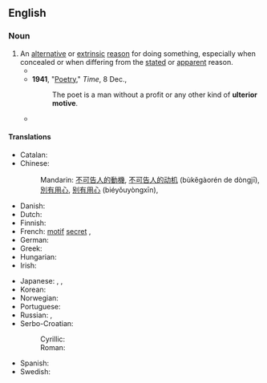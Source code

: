 ==English==

===Noun===
{{en-noun}}

# An [[alternative]] or [[extrinsic]] [[reason]] for doing something, especially when concealed or when differing from the [[stated]] or [[apparent]] reason.
#* {{quote-text|year=1895|author=[[w:Arthur_Conan_Doyle|Sir Arthur Conan Doyle]]|title=The Stark Munro Letters|chapter=9|passage=There lurks no bribe in the smell and beauty of the flower. Its charm has no '''ulterior motive'''.}}
#* '''1941''', "[http://www.time.com/time/magazine/article/0,9171,849702,00.html Poetry]," ''Time'', 8 Dec.,
#*: The poet is a man without a profit or any other kind of '''ulterior motive'''.
#* {{quote-book
|year=2006
|author=Philip Sington
|title=Zoia's Gold
|url=http://books.google.ca/books?id=CtaFbUVPFikC&dq=Zoia%27s+Gold
|isbn=0743291107
|page=197
|publisher=Scribner
|passage=I have an '''ulterior motive''', of course. I want a progress report on the catalog. You've been so mysterious about the whole thing, people are starting to talk.}}

====Translations====
{{trans-top|alternative or hidden reason}}
* Catalan: {{t|ca|segona intenció|f}}
* Chinese:
*: Mandarin: [[不可告人]][[的]][[動機]], [[不可告人]][[的]][[动机]] (bùkěgàorén de dòngjī), {{qualifier|to have an ulterior motive}} [[別有用心]], [[别有用心]] (biéyǒuyòngxīn), {{t|cmn|他心|tr=tāxīn|sc=Hani}}
* Danish: {{t|da|bagtanke|c}}
* Dutch: {{t|nl|verborgen beweegredenen}}
* Finnish: {{t+|fi|taka-ajatus}}
* French: [[motif]] [[secret]] {{g|m}}, {{t+|fr|arrière-pensée|f}}
* German: {{t+|de|Hintergedanke|m}}
* Greek: {{t+|el|υστεροβουλία|f}}
* Hungarian: {{t|hu|hátsó szándék}}
* Irish: {{t|ga|aidhm fholaigh|f}}
{{trans-mid}}
* Japanese: {{t|ja|下心|tr=したごころ, shitagokoro|sc=Jpan}}, {{t|ja|他心|tr=たしん, tashin|sc=Jpan}}, {{t|ja|他意|tr=たい, tai|sc=Jpan}}
* Korean: {{t|ko|배후목적|tr=baehu mokjeog|sc=Kore}}
* Norwegian: {{t+|no|baktanke|m}}
* Portuguese: {{t|pt|segunda intenção|f}}
* Russian: {{t+|ru|за́дняя мысль|f}}, {{t|ru|скры́тый моти́в|m}}
* Serbo-Croatian:
*: Cyrillic: {{t|sh|скривени мотив|m|sc=Cyrl}}
*: Roman: {{t|sh|skriveni motiv|m}}
* Spanish: {{t|es|segunda intención|f}}
* Swedish: {{t+|sv|baktanke|c}}
{{trans-bottom}}